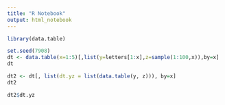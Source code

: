 ```yaml
---
title: "R Notebook"
output: html_notebook
---
```



```r
library(data.table)

set.seed(7908)
dt <- data.table(x=1:5)[,list(y=letters[1:x],z=sample(1:100,x)),by=x]
dt
```

```r
dt2 <- dt[, list(dt.yz = list(data.table(y, z))), by=x]
dt2
```
```r
dt2$dt.yz
```





